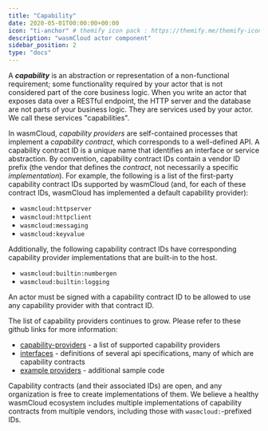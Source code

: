 ```yaml
---
title: "Capability"
date: 2020-05-01T00:00:00+00:00
icon: "ti-anchor" # themify icon pack : https://themify.me/themify-icons
description: "wasmCloud actor component"
sidebar_position: 2
type: "docs"
---
```


A **_capability_** is an abstraction or representation of a non-functional requirement; some functionality required by your actor that is not considered part of the core business logic.
When you write an actor that exposes data over a RESTful endpoint, the HTTP server and the database are not parts of your business logic.
They are services used by your actor.
We call these services "capabilities".

In wasmCloud, _capability providers_ are self-contained processes that implement a _capability contract_, which corresponds to a well-defined API.
A capability contract ID is a unique name that identifies an interface or service abstraction.
By convention, capability contract IDs contain a vendor ID prefix (the vendor that defines the _contract_, not necessarily a specific _implementation_).
For example, the following is a list of the first-party capability contract IDs supported by wasmCloud (and, for each of these contract IDs, wasmCloud has implemented a default capability provider):

- `wasmcloud:httpserver`
- `wasmcloud:httpclient`
- `wasmcloud:messaging`
- `wasmcloud:keyvalue`

Additionally, the following capability contract IDs have corresponding capability provider implementations that are built-in to the host.

- `wasmcloud:builtin:numbergen`
- `wasmcloud:builtin:logging`

An actor must be signed with a capability contract ID to be allowed to use any capability provider with that contract ID.

The list of capability providers continues to grow. Please refer to these github links for more information:

- [capability-providers](https://github.com/wasmcloud/capability-providers/) - a list of supported capability providers
- [interfaces](https://github.com/wasmcloud/interfaces) - definitions of several api specifications, many of which are capability contracts
- [example providers](https://github.com/wasmCloud/examples/tree/main/provider) - additional sample code

Capability contracts (and their associated IDs) are open, and any organization is free to create implementations of them.
We believe a healthy wasmCloud ecosystem includes multiple implementations of capability contracts from multiple vendors, including those with `wasmcloud:`-prefixed IDs.
